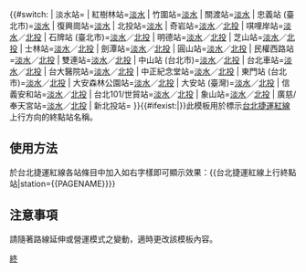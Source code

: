 {{#switch:{{{station}}}
| 淡水站=
| 紅樹林站=[[淡水站|淡水]]
| 竹圍站=[[淡水站|淡水]]
| 關渡站=[[淡水站|淡水]]
| 忠義站 (臺北市)=[[淡水站|淡水]]
| 復興崗站=[[淡水站|淡水]]
| 北投站=[[淡水站|淡水]]
| 奇岩站=[[淡水站|淡水]]／[[北投站|北投]]
| 唭哩岸站=[[淡水站|淡水]]／[[北投站|北投]]
| 石牌站 (臺北市)=[[淡水站|淡水]]／[[北投站|北投]]
| 明德站=[[淡水站|淡水]]／[[北投站|北投]]
| 芝山站=[[淡水站|淡水]]／[[北投站|北投]]
| 士林站=[[淡水站|淡水]]／[[北投站|北投]]
| 劍潭站=[[淡水站|淡水]]／[[北投站|北投]]
| 圓山站=[[淡水站|淡水]]／[[北投站|北投]]
| 民權西路站=[[淡水站|淡水]]／[[北投站|北投]]
| 雙連站=[[淡水站|淡水]]／[[北投站|北投]]
| 中山站 (台北市)=[[淡水站|淡水]]／[[北投站|北投]]
| 台北車站=[[淡水站|淡水]]／[[北投站|北投]]
| 台大醫院站=[[淡水站|淡水]]／[[北投站|北投]]
| 中正紀念堂站=[[淡水站|淡水]]／[[北投站|北投]]
| 東門站 (台北市)=[[淡水站|淡水]]／[[北投站|北投]]
| 大安森林公園站=[[淡水站|淡水]]／[[北投站|北投]]
| 大安站 (臺灣)=[[淡水站|淡水]]／[[北投站|北投]]
| 信義安和站=[[淡水站|淡水]]／[[北投站|北投]]
| 台北101/世貿站=[[淡水站|淡水]]／[[北投站|北投]]
| 象山站=[[淡水站|淡水]]／[[北投站|北投]]
| 廣慈/奉天宮站=[[淡水站|淡水]]／[[北投站|北投]]
| 新北投站=
}}{{#ifexist:{{{station}}}|}}<noinclude>此模板用於標示[[台北捷運]][[淡水信義線|紅線]]上行方向的終點站名稱。
==使用方法==
於台北捷運紅線各站條目中加入如右字樣即可顯示效果：<nowiki>{{台北捷運紅線上行終點站|station={{PAGENAME}}}}</nowiki>
==注意事項==
請隨著路線延伸或營運模式之變動，適時更改該模板內容。
[[Category:台北捷運模板|終]]</noinclude>